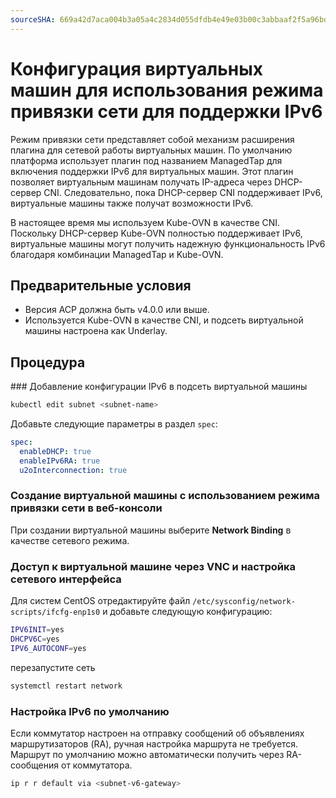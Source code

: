 ```yaml
---
sourceSHA: 669a42d7aca004b3a05a4c2834d055dfdb4e49e03b00c3abbaaf2f5a96bd8006
---
```


# Конфигурация виртуальных машин для использования режима привязки сети для поддержки IPv6

Режим привязки сети представляет собой механизм расширения плагина для сетевой работы виртуальных машин. По умолчанию платформа использует плагин под названием ManagedTap для включения поддержки IPv6 для виртуальных машин. Этот плагин позволяет виртуальным машинам получать IP-адреса через DHCP-сервер CNI. Следовательно, пока DHCP-сервер CNI поддерживает IPv6, виртуальные машины также получат возможности IPv6.

В настоящее время мы используем Kube-OVN в качестве CNI. Поскольку DHCP-сервер Kube-OVN полностью поддерживает IPv6, виртуальные машины могут получить надежную функциональность IPv6 благодаря комбинации ManagedTap и Kube-OVN.

## Предварительные условия

- Версия ACP должна быть v4.0.0 или выше.
- Используется Kube-OVN в качестве CNI, и подсеть виртуальной машины настроена как Underlay.

## Процедура

<Steps>
  ### Добавление конфигурации IPv6 в подсеть виртуальной машины

  ```bash
  kubectl edit subnet <subnet-name>
  ```

  Добавьте следующие параметры в раздел `spec`:

  ```yaml
  spec:
    enableDHCP: true
    enableIPv6RA: true
    u2oInterconnection: true
  ```

  ### Создание виртуальной машины с использованием режима привязки сети в веб-консоли

  При создании виртуальной машины выберите **Network Binding** в качестве сетевого режима.

  ### Доступ к виртуальной машине через VNC и настройка сетевого интерфейса

  Для систем CentOS отредактируйте файл `/etc/sysconfig/network-scripts/ifcfg-enp1s0` и добавьте следующую конфигурацию:

  ```bash
  IPV6INIT=yes
  DHCPV6C=yes
  IPV6_AUTOCONF=yes
  ```

  перезапустите сеть

  ```bash
  systemctl restart network
  ```

  ### Настройка IPv6 по умолчанию

  Если коммутатор настроен на отправку сообщений об объявлениях маршрутизаторов (RA), ручная настройка маршрута не требуется. Маршрут по умолчанию можно автоматически получить через RA-сообщения от коммутатора.

  ```bash
  ip r r default via <subnet-v6-gateway>
  ```
</Steps>

